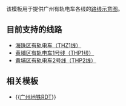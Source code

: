 <noinclude>{{Documentation subpage}}</noinclude>

该模板用于提供广州有轨电车各线的[[WP:铁路系统标示|路线示意图]]。

== 目前支持的线路 ==

* [[Template:广州有轨电车RDT/THZ1|海珠区有轨电车（THZ1线）]]
* [[Template:广州有轨电车RDT/THP1|黄埔区有轨电车1号线（THP1线）]]
* [[Template:广州有轨电车RDT/THP2|黄埔区有轨电车2号线（THP2线）]]

== 相关模板 ==

* {{[[Template:广州地铁RDT|广州地铁RDT]]}}